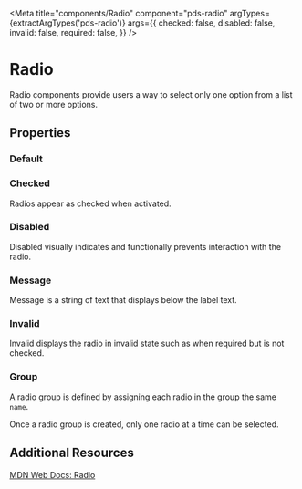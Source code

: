 


<Meta
  title="components/Radio"
  component="pds-radio"
  argTypes={extractArgTypes('pds-radio')}
  args={{
    checked: false,
    disabled: false,
    invalid: false,
    required: false,
  }}
/>

# Radio

Radio components provide users a way to select only one option from a list of two or more options.

## Properties

<ArgsTable of="pds-radio" />

### Default

<Story story={stories.Default} />

<Canvas>
  <pds-radio component-id="default" label="Label" />
</Canvas>

### Checked

Radios appear as checked when activated.

<Story story={stories.Checked} />

<Canvas>
  <pds-radio component-id="checked" label="Label" checked />
</Canvas>

### Disabled

Disabled visually indicates and functionally prevents interaction with the radio.

<Story story={stories.Disabled} />

<Canvas>
  <pds-radio component-id="disabled" label="Label" disabled />
</Canvas>


### Message

Message is a string of text that displays below the label text.

<Story story={stories.withMessage} />

<Canvas>
  <pds-radio component-id="message1" label="Label" helper-message="This is short message text." />
</Canvas>

### Invalid

Invalid displays the radio in invalid state such as when required but is not checked.

<Story story={stories.Invalid} />

<Canvas>
  <pds-radio component-id="invalid" label="Label" invalid />
</Canvas>

### Group

A radio group is defined by assigning each radio in the group the same `name`.

Once a radio group is created, only one radio at a time can be selected.

<Canvas>
  <sage-radio component-id="default1" label="Label" name="radio" checked />
  <sage-radio component-id="default2" label="Label" name="radio" />
  <sage-radio component-id="default3" label="Label" name="radio" />
</Canvas>

## Additional Resources

[MDN Web Docs: Radio](https://developer.mozilla.org/en-US/docs/Web/HTML/Element/input/radio)
